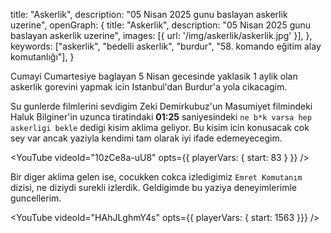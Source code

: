   title: "Askerlik",
  description: "05 Nisan 2025 gunu baslayan askerlik uzerine",
  openGraph: {
    title: "Askerlik",
    description: "05 Nisan 2025 gunu baslayan askerlik uzerine",
    images: [{ url: '/img/askerlik/askerlik.jpg' }],
  },
  keywords: ["askerlik", "bedelli askerlik", "burdur", "58. komando eğitim alay komutanlığı"],
}

Cumayi Cumartesiye baglayan 5 Nisan gecesinde yaklasik 1 aylik olan askerlik gorevini yapmak icin Istanbul'dan Burdur'a yola cikacagim.

Su gunlerde filmlerini sevdigim Zeki Demirkubuz'un Masumiyet filmindeki Haluk Bilginer'in uzunca tiratindaki **01:25** 
saniyesindeki `ne b*k varsa hep askerligi bekle` dedigi kisim aklima geliyor. Bu kisim icin konusacak cok sey var ancak
yaziyla kendimi tam olarak iyi ifade edemeyecegim.

<YouTube 
  videoId="10zCe8a-uU8" 
  opts={{
    playerVars: {
      start: 83
    }
  }}
/>

Bir diger aklima gelen ise, cocukken cokca izledigimiz `Emret Komutanım` dizisi, ne diziydi surekli izlerdik.
Geldigimde bu yaziya deneyimlerimle guncellerim.

<YouTube videoId="HAhJLghmY4s" opts={{ playerVars: { start: 1563 }}} />

 <Spotify trackId="2VdPRUJsHifx770fH9zzZ9" />
